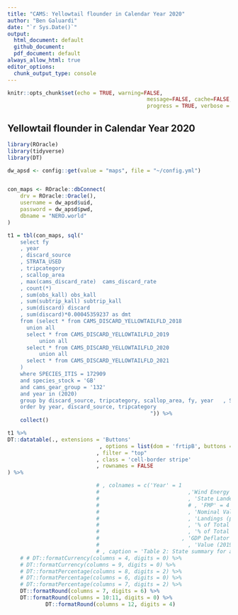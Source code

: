 ```yaml
---
title: "CAMS: Yellowtail flounder in Calendar Year 2020"
author: "Ben Galuardi"
date: "`r Sys.Date()`"
output:
  html_document: default
  github_document:
  pdf_document: default
always_allow_html: true
editor_options: 
  chunk_output_type: console
---
```


```r
knitr::opts_chunk$set(echo = TRUE, warning=FALSE, 
											message=FALSE, cache=FALSE,
											progress = TRUE, verbose = FALSE)

```

## Yellowtail flounder in Calendar Year 2020

```r
library(ROracle)
library(tidyverse)
library(DT)

dw_apsd <- config::get(value = "maps", file = "~/config.yml")


con_maps <- ROracle::dbConnect(
	drv = ROracle::Oracle(),
	username = dw_apsd$uid,
	password = dw_apsd$pwd,  
	dbname = "NERO.world"
)

t1 = tbl(con_maps, sql("
	select fy
	, year
	, discard_source
	, STRATA_USED
	, tripcategory
	, scallop_area
	, max(cams_discard_rate)  cams_discard_rate
	, count(*)
	, sum(obs_kall) obs_kall
	, sum(subtrip_kall) subtrip_kall
	, sum(discard) discard
	, sum(discard)*0.00045359237 as dmt
	from (select * from CAMS_DISCARD_YELLOWTAILFLD_2018
	  union all
	  select * from CAMS_DISCARD_YELLOWTAILFLD_2019
	  	  union all
	  select * from CAMS_DISCARD_YELLOWTAILFLD_2020
	  	  union all
	  select * from CAMS_DISCARD_YELLOWTAILFLD_2021
	)
	where SPECIES_ITIS = 172909
	and species_stock = 'GB'
	and cams_gear_group = '132'
	and year in (2020)
	group by discard_source, tripcategory, scallop_area, fy, year	, STRATA_USED
	order by year, discard_source, tripcategory
											 ")) %>% 
	collect()
```


```r

t1 %>% 
DT::datatable(., extensions = 'Buttons'
							 , options = list(dom = 'frtipB', buttons = c('csv', 'excel'), autoWidth = TRUE)
							, filter = "top"
							, class = 'cell-border stripe'
							, rownames = FALSE
) %>% 

							# , colnames = c('Year' = 1
							# 							 ,'Wind Energy Area' = 2
							# 							 , 'State Landed' = 3
							# 							 # , 'FMP' = 4
							# 							 , 'Nominal Value ($)' = 4
							# 							 , 'Landings (pounds*)' = 5
							# 							 , '% of Total State Nominal Value' = 6
							# 							 , '% of Total State Landed' = 7
							# 						   , 'GDP Deflator value (2019)' = 8
							# 							 , 'Value (2019 dollars)' = 9)
							# , caption = 'Table 2: State summary for all wind energy areas 2008-2019.') %>% 
	# # DT::formatCurrency(columns = 4, digits = 0) %>% 
	# DT::formatCurrency(columns = 9, digits = 0) %>%
	# DT::formatPercentage(columns = 8, digits = 2) %>% 	
	# DT::formatPercentage(columns = 6, digits = 0) %>% 
	# DT::formatPercentage(columns = 7, digits = 2) %>% 
	DT::formatRound(columns = 7, digits = 6) %>% 
	DT::formatRound(columns = 10:11, digits = 0) %>% 
			DT::formatRound(columns = 12, digits = 4)

```

